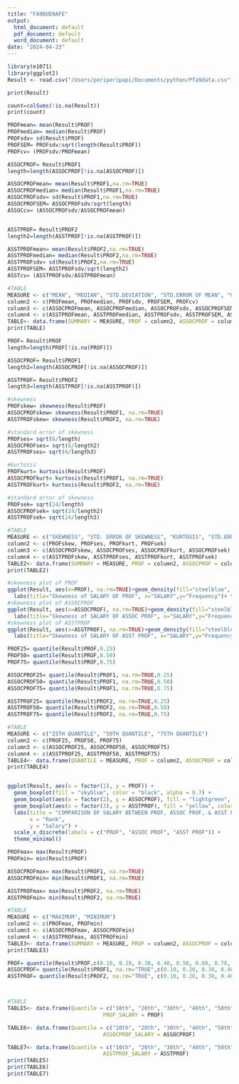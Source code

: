 ```yaml
---
title: "FA9BUENAFE"
output:
  html_document: default
  pdf_document: default
  word_document: default
date: "2024-04-23"
---
```


```r
library(e1071)
library(ggplot2)
Result <- read.csv("/Users/periperipapi/Documents/python/Pfa9data.csv")

```


```r
print(Result)
```



```r

count=colSums(!is.na(Result))
print(count)
```
```r
PROFmean= mean(Result$PROF)
PROFmedian= median(Result$PROF)
PROFsdv= sd(Result$PROF)
PROFSEM= PROFsdv/sqrt(length(Result$PROF))
PROFcv= (PROFsdv/PROFmean)

ASSOCPROF= Result$PROF1
length=length(ASSOCPROF[!is.na(ASSOCPROF)])

ASSOCPROFmean= mean(Result$PROF1,na.rm=TRUE)
ASSOCPROFmedian= median(Result$PROF1,na.rm=TRUE)
ASSOCPROFsdv= sd(Result$PROF1,na.rm=TRUE)
ASSOCPROFSEM= ASSOCPROFsdv/sqrt(length)
ASSOCcv= (ASSOCPROFsdv/ASSOCPROFmean)


ASSTPROF= Result$PROF2
length2=length(ASSTPROF[!is.na(ASSTPROF)])

ASSTPROFmean= mean(Result$PROF2,na.rm=TRUE)
ASSTPROFmedian= median(Result$PROF2,na.rm=TRUE)
ASSTPROFsdv= sd(Result$PROF2,na.rm=TRUE)
ASSTPROFSEM= ASSTPROFsdv/sqrt(length2)
ASSTcv= (ASSTPROFsdv/ASSTPROFmean)

#TABLE
MEASURE <- c("MEAN", "MEDIAN", "STD.DEVIATION", "STD.ERROR OF MEAN", "COEFFICIENT VARIATION")
column2 <- c(PROFmean, PROFmedian, PROFsdv, PROFSEM, PROFcv)
column3 <- c(ASSOCPROFmean, ASSOCPROFmedian, ASSOCPROFsdv, ASSOCPROFSEM, ASSOCcv)
column4 <- c(ASSTPROFmean, ASSTPROFmedian, ASSTPROFsdv, ASSTPROFSEM, ASSTcv)
TABLE<- data.frame(SUMMARY = MEASURE, PROF = column2, ASSOCPROF = column3, ASSTPROF = column4)
print(TABLE)
```


```r
PROF= Result$PROF
length=length(PROF[!is.na(PROF)])

ASSOCPROF= Result$PROF1
length2=length(ASSOCPROF[!is.na(ASSOCPROF)])

ASSTPROF= Result$PROF2
length3=length(ASSTPROF[!is.na(ASSTPROF)])

#skewness
PROFskew= skewness(Result$PROF)
ASSOCPROFskew= skewness(Result$PROF1, na.rm=TRUE)
ASSTPROFskew= skewness(Result$PROF2, na.rm=TRUE)

#standard error of skewness
PROFses= sqrt(6/length)
ASSOCPROFses= sqrt(6/length2)
ASSTPROFses= sqrt(6/length3)

#kurtosis
PROFkurt= kurtosis(Result$PROF)
ASSOCPROFkurt= kurtosis(Result$PROF1, na.rm=TRUE)
ASSTPROFkurt= kurtosis(Result$PROF2, na.rm=TRUE)

#standard error of skewness
PROFsek= sqrt(24/length)
ASSOCPROFsek= sqrt(24/length2)
ASSTPROFsek= sqrt(24/length3)

#TABLE
MEASURE <- c("SKEWNESS", "STD. ERROR OF SKEWNESS", "KURTOSIS", "STD.ERROR OF KURTOSIS")
column2 <- c(PROFskew, PROFses, PROFkurt, PROFsek)
column3 <- c(ASSOCPROFskew, ASSOCPROFses, ASSOCPROFkurt, ASSOCPROFsek)
column4 <- c(ASSTPROFskew, ASSTPROFses, ASSTPROFkurt, ASSTPROFsek)
TABLE2<- data.frame(SUMMARY = MEASURE, PROF = column2, ASSOCPROF = column3, ASSTPROF = column4)
print(TABLE2)

```


```r
#skewness plot of PROF
ggplot(Result, aes(x=PROF), na.rm=TRUE)+geom_density(fill="steelblue", color="black", alpha=1)+
  labs(title="Skewness of SALARY OF PROF", x="SALARY",y="Frequency")+ theme_minimal()
#skewness plot of ASSOCPROF
ggplot(Result, aes(x=ASSOCPROF), na.rm=TRUE)+geom_density(fill="steelblue", color="black", alpha=1)+
  labs(title="Skewness of SALARY OF ASSOC PROF", x="SALARY",y="Frequency")+ theme_minimal()
#skewness plot of ASSTPROF
ggplot(Result, aes(x=ASSTPROF), na.rm=TRUE)+geom_density(fill="steelblue", color="black", alpha=1)+
  labs(title="Skewness of SALARY OF ASST PROF", x="SALARY",y="Frequency")+ theme_minimal()
```
```r
PROF25= quantile(Result$PROF,0.25)
PROF50= quantile(Result$PROF,0.50)
PROF75= quantile(Result$PROF,0.75)

ASSOCPROF25= quantile(Result$PROF1, na.rm=TRUE,0.25)
ASSOCPROF50= quantile(Result$PROF1, na.rm=TRUE,0.50)
ASSOCPROF75= quantile(Result$PROF1, na.rm=TRUE,0.75)

ASSTPROF25= quantile(Result$PROF2, na.rm=TRUE,0.25)
ASSTPROF50= quantile(Result$PROF2, na.rm=TRUE,0.50)
ASSTPROF75= quantile(Result$PROF2, na.rm=TRUE,0.75)

#TABLE
MEASURE <- c("25TH QUANTILE", "50TH QUANTILE", "75TH QUANTILE")
column2 <- c(PROF25, PROF50, PROF75)
column3 <- c(ASSOCPROF25, ASSOCPROF50, ASSOCPROF75)
column4 <- c(ASSTPROF25, ASSTPROF50, ASSTPROF75)
TABLE4<- data.frame(QUANTILE = MEASURE, PROF = column2, ASSOCPROF = column3, ASSTPROF = column4)
print(TABLE4)


ggplot(Result, aes(x = factor(1), y = PROF)) +
  geom_boxplot(fill = "skyblue", color = "black", alpha = 0.7) +
  geom_boxplot(aes(x = factor(2), y = ASSOCPROF), fill = "lightgreen", color = "black", alpha = 0.7) +
  geom_boxplot(aes(x = factor(3), y = ASSTPROF), fill = "yellow", color = "black", alpha = 0.7) +
  labs(title = "COMPARISON OF SALARY BETWEEN PROF, ASSOC PROF, & ASST PROF", 
       x = "Rank",
       y = "Salary") +
  scale_x_discrete(labels = c("PROF", "ASSOC PROF", "ASST PROF")) +
  theme_minimal()
```

```r
PROFmax= max(Result$PROF)
PROFmin= min(Result$PROF)

ASSOCPROFmax= max(Result$PROF1, na.rm=TRUE)
ASSOCPROFmin= min(Result$PROF1, na.rm=TRUE)

ASSTPROFmax= max(Result$PROF2, na.rm=TRUE)
ASSTPROFmin= min(Result$PROF2, na.rm=TRUE)

#TABLE
MEASURE <- c("MAXIMUM", "MINIMUM")
column2 <- c(PROFmax, PROFmin)
column3 <- c(ASSOCPROFmax, ASSOCPROFmin)
column4 <- c(ASSTPROFmax, ASSTPROFmin)
TABLE3<- data.frame(SUMMARY = MEASURE, PROF = column2, ASSOCPROF = column3, ASSTPROF = column4)
print(TABLE3)
```


```r
PROF= quantile(Result$PROF,c(0.10, 0.20, 0.30, 0.40, 0.50, 0.60, 0.70, 0.80, 0.90))
ASSOCPROF= quantile(Result$PROF1, na.rm="TRUE",c(0.10, 0.20, 0.30, 0.40, 0.50, 0.60, 0.70, 0.80, 0.90))
ASSTPROF= quantile(Result$PROF2, na.rm="TRUE", c(0.10, 0.20, 0.30, 0.40, 0.50, 0.60, 0.70, 0.80, 0.90))



#TABLE
TABLE5<- data.frame(Quantile = c("10th", "20th", "30th", "40th", "50th", "60th", "70th", "80th", "90th"),
                              PROF_SALARY = PROF)

TABLE6<- data.frame(Quantile = c("10th", "20th", "30th", "40th", "50th", "60th", "70th", "80th", "90th"),
                              ASSOCPROF_SALARY = ASSOCPROF)

TABLE7<- data.frame(Quantile = c("10th", "20th", "30th", "40th", "50th", "60th", "70th", "80th", "90th"),
                              ASSTPROF_SALARY = ASSTPROF)
print(TABLE5)
print(TABLE6)
print(TABLE7)
```